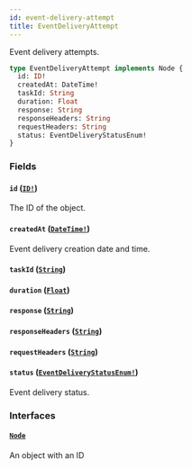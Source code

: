 ```yaml
---
id: event-delivery-attempt
title: EventDeliveryAttempt
---
```


Event delivery attempts.

```graphql
type EventDeliveryAttempt implements Node {
  id: ID!
  createdAt: DateTime!
  taskId: String
  duration: Float
  response: String
  responseHeaders: String
  requestHeaders: String
  status: EventDeliveryStatusEnum!
}
```

### Fields

#### `id` ([`ID!`](../../../developer/api-reference/scalars/id))

The ID of the object.

#### `createdAt` ([`DateTime!`](../../../developer/api-reference/scalars/date-time))

Event delivery creation date and time.

#### `taskId` ([`String`](../../../developer/api-reference/scalars/string))

#### `duration` ([`Float`](../../../developer/api-reference/scalars/float))

#### `response` ([`String`](../../../developer/api-reference/scalars/string))

#### `responseHeaders` ([`String`](../../../developer/api-reference/scalars/string))

#### `requestHeaders` ([`String`](../../../developer/api-reference/scalars/string))

#### `status` ([`EventDeliveryStatusEnum!`](../../../developer/api-reference/enums/event-delivery-status-enum))

Event delivery status.

### Interfaces

#### [`Node`](../../../developer/api-reference/interfaces/node)

An object with an ID
